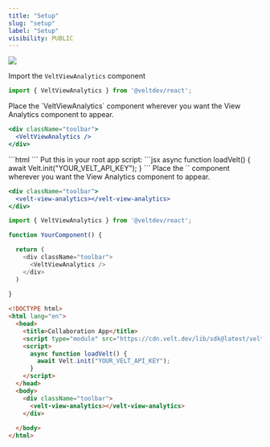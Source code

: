 ```yaml
---
title: "Setup"
slug: "setup"
label: "Setup"
visibility: PUBLIC
---
```


![](/images/Trends.png)


<Tabs>
  <Tab title="React / Next.js">

<Steps titleSize="h2">

<Step title="Import the VeltViewAnalytics component from @veltdev/react">

Import the `VeltViewAnalytics` component

```jsx
import { VeltViewAnalytics } from '@veltdev/react';
```
</Step>


<Step title="Place the VeltViewAnalytics component">
Place the `VeltViewAnalytics` component wherever you want the View Analytics component to appear.

```jsx
<div className="toolbar">
  <VeltViewAnalytics />
</div>
```
</Step>



</Steps>


  </Tab>

  <Tab title="HTML / Other Frameworks">


<Steps titleSize="h2">

<Step title="Import the Velt Script tag">
```html
<script type="module" src="https://cdn.velt.dev/lib/sdk@latest/velt.js" onload="loadVelt()"></script>
```
</Step>

<Step title="Initialize with your API Key">
Put this in your root app script:
```jsx
async function loadVelt() {
    await Velt.init("YOUR_VELT_API_KEY");
}
```
</Step>


<Step title="Place the velt-view-analytics component">
Place the `<velt-view-analytics>` component wherever you want the View Analytics component to appear.

```jsx
<div className="toolbar">
  <velt-view-analytics></velt-view-analytics>
</div>
```
</Step>



</Steps>



  

  </Tab>
</Tabs>

<RequestExample>

```js React / Next.js
import { VeltViewAnalytics } from '@veltdev/react';

function YourComponent() {

  return (
    <div className="toolbar">
      <VeltViewAnalytics />
    </div>
  )
  
}
```




```html HTML
<!DOCTYPE html>
<html lang="en">
  <head>
    <title>Collaboration App</title>
    <script type="module" src="https://cdn.velt.dev/lib/sdk@latest/velt.js" onload="loadVelt()"></script>
    <script>
      async function loadVelt() {
        await Velt.init("YOUR_VELT_API_KEY");
      }
    </script>
  </head>
  <body>
    <div className="toolbar">
      <velt-view-analytics></velt-view-analytics>
    </div>
    
  </body>
</html>
```

</RequestExample>
